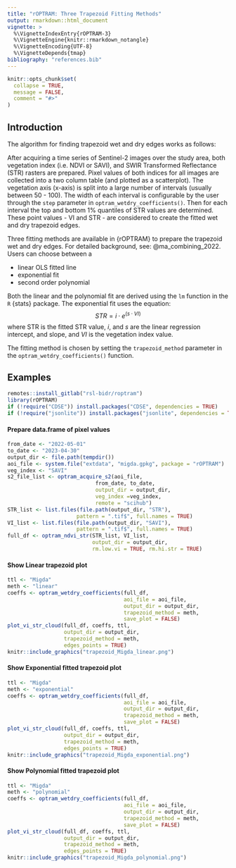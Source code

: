 ```yaml
---
title: "rOPTRAM: Three Trapezoid Fitting Methods"
output: rmarkdown::html_document
vignette: >
  %\VignetteIndexEntry{rOPTRAM-3}
  %\VignetteEngine{knitr::rmarkdown_notangle}
  %\VignetteEncoding{UTF-8}
  %\VignetteDepends{tmap}
bibliography: "references.bib"
---
```


```r
knitr::opts_chunk$set(
  collapse = TRUE,
  message = FALSE,
  comment = "#>"
)
```

## Introduction

The algorithm for finding trapezoid wet and dry edges works as follows:

After acquiring a time series of Sentinel-2 images over the study area, both vegetation index (i.e. NDVI or SAVI), and SWIR Transformed Reflectance (STR) rasters are prepared. Pixel values of both indices for all images are collected into a two column table (and plotted as a scatterplot). The vegetation axis (x-axis) is split into a large number of intervals (usually between 50 - 100). The width of each interval is configurable by the user through the `step` parameter in `optram_wetdry_coefficients()`. Then for each interval the top and bottom 1% quantiles of STR values are determined. These point values - VI and STR - are considered to create the fitted wet and dry trapezoid edges.

Three fitting methods are available in {rOPTRAM} to prepare the trapezoid wet and dry edges. For detailed background, see:  @ma_combining_2022. Users can choose between a 

 - linear OLS fitted line
 - exponential fit
 - second order polynomial
 
Both the linear and the polynomial fit are derived using the `lm` function in the `R` {stats} package. The exponential fit uses the equation: 
$$STR = i \cdot e^{(s \cdot VI)}$$
where STR is the fitted STR value, $i$, and $s$ are the linear regression intercept, and slope, and $VI$ is the vegetation index value.

The fitting method is chosen by setting the `trapezoid_method` parameter in the `optram_wetdry_coefficients()` function.

## Examples


```r
remotes::install_gitlab("rsl-bidr/roptram")
library(rOPTRAM)
if (!require("CDSE")) install.packages("CDSE", dependencies = TRUE)
if (!require("jsonlite")) install.packages("jsonlite", dependencies = TRUE)
```

#### Prepare data.frame of pixel values

```r
from_date <- "2022-05-01"
to_date <- "2023-04-30"
output_dir <- file.path(tempdir())
aoi_file <- system.file("extdata", "migda.gpkg", package = "rOPTRAM")
veg_index <- "SAVI"
s2_file_list <- optram_acquire_s2(aoi_file,
                            from_date, to_date,
                            output_dir = output_dir,
                            veg_index =veg_index,
                            remote = "scihub")
STR_list <- list.files(file.path(output_dir, "STR"),
                      pattern = ".tif$", full.names = TRUE)
VI_list <- list.files(file.path(output_dir, "SAVI"),
                      pattern = ".tif$", full.names = TRUE)
full_df <- optram_ndvi_str(STR_list, VI_list,
                           output_dir = output_dir,
                           rm.low.vi = TRUE, rm.hi.str = TRUE)
```

#### Show Linear trapezoid plot

```r
ttl <- "Migda"
meth <- "linear"
coeffs <- optram_wetdry_coefficients(full_df,
                                     aoi_file = aoi_file,
                                     output_dir = output_dir,
                                     trapezoid_method = meth,
                                     save_plot = FALSE)
plot_vi_str_cloud(full_df, coeffs, ttl,
                  output_dir = output_dir,
                  trapezoid_method = meth,
                  edges_points = TRUE)
knitr::include_graphics("trapezoid_Migda_linear.png")
```

#### Show Exponential fitted trapezoid plot

```r
ttl <- "Migda"
meth <- "exponential"
coeffs <- optram_wetdry_coefficients(full_df,
                                     aoi_file = aoi_file,
                                     output_dir = output_dir,
                                     trapezoid_method = meth,
                                     save_plot = FALSE)
plot_vi_str_cloud(full_df, coeffs, ttl,
                  output_dir = output_dir,
                  trapezoid_method = meth,
                  edges_points = TRUE)
knitr::include_graphics("trapezoid_Migda_exponential.png")
```

#### Show Polynomial fitted trapezoid plot

```r
ttl <- "Migda"
meth <- "polynomial"
coeffs <- optram_wetdry_coefficients(full_df,
                                     aoi_file = aoi_file,
                                     output_dir = output_dir,
                                     trapezoid_method = meth,
                                     save_plot = FALSE)
plot_vi_str_cloud(full_df, coeffs, ttl,
                  output_dir = output_dir,
                  trapezoid_method = meth,
                  edges_points = TRUE)
knitr::include_graphics("trapezoid_Migda_polynomial.png")
```
